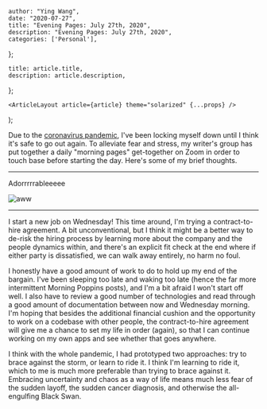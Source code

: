

    author: "Ying Wang",
    date: "2020-07-27",
    title: "Evening Pages: July 27th, 2020",
    description: "Evening Pages: July 27th, 2020",
    categories: ['Personal'],
};

    title: article.title,
    description: article.description,
};

    <ArticleLayout article={article} theme="solarized" {...props} />
);


Due to the [coronavirus
pandemic](https://en.wikipedia.org/wiki/2019-20_coronavirus_pandemic), I've been
locking myself down until I think it's safe to go out again. To alleviate fear
and stress, my writer's group has put together a daily "morning pages"
get-together on Zoom in order to touch base before starting the day. Here's some
of my brief thoughts.

---

Adorrrrrableeeee

![aww](/img/posts/2020/07/27/evening_pages.jpg)

---

I start a new job on Wednesday! This time around, I'm trying a contract-to-hire
agreement. A bit unconventional, but I think it might be a better way to de-risk
the hiring process by learning more about the company and the people dynamics
within, and there's an explicit fit check at the end where if either party is
dissatisfied, we can walk away entirely, no harm no foul.

I honestly have a good amount of work to do to hold up my end of the bargain.
I've been sleeping too late and waking too late (hence the far more intermittent
Morning Poppins posts), and I'm a bit afraid I won't start off well. I also have
to review a good number of technologies and read through a good amount of
documentation between now and Wednesday morning. I'm hoping that besides the
additional financial cushion and the opportunity to work on a codebase with
other people, the contract-to-hire agreement will give me a chance to set my
life in order (again), so that I can continue working on my own apps and see
whether that goes anywhere.

I think with the whole pandemic, I had prototyped two approaches: try to brace
against the storm, or learn to ride it. I think I'm learning to ride it, which
to me is much more preferable than trying to brace against it. Embracing
uncertainty and chaos as a way of life means much less fear of the sudden
layoff, the sudden cancer diagnosis, and otherwise the all-engulfing Black Swan.
